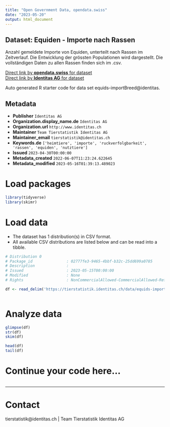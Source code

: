 ```yaml
---
title: "Open Government Data, opendata.swiss"
date: "2023-05-20"
output: html_document
---
```


## Dataset: Equiden - Importe nach Rassen

Anzahl gemeldete Importe von Equiden, unterteilt nach Rassen im Zeitverlauf. Die Entwicklung der grössten Populationen wird dargestellt. Die vollständigen Daten zu allen Rassen finden sich im .csv.

[Direct link by **opendata.swiss** for dataset](https://opendata.swiss/de/dataset/equiden-importe-nach-rassen)<br>
[Direct link by **Identitas AG** for dataset](https://tierstatistik.identitas.ch/)

Auto generated R starter code for data set equids-importBreed@identitas.

## Metadata

- **Publisher** `Identitas AG`
- **Organization.display_name.de** `Identitas AG`
- **Organization.url** `http://www.identitas.ch`
- **Maintainer** `Team Tierstatistik Identitas AG`
- **Maintainer_email** `tierstatistik@identitas.ch`
- **Keywords.de** `['heimtiere', 'importe', 'ruckverfolgbarkeit', 'rassen', 'equiden', 'nutztiere']`
- **Issued** `2023-04-30T00:00:00`
- **Metadata_created** `2022-06-07T11:23:24.622645`
- **Metadata_modified** `2023-05-16T01:39:13.489023`


# Load packages

```r

library(tidyverse)
library(skimr)

```

# Load data

-   The dataset has 1 distribution(s) in CSV format.
-   All available CSV distributions are listed below and can be read into a tibble.

```r

# Distribution 0
# Package_id               : 02777fe3-9465-4bbf-b32c-25dd699a0785
# Description              : 
# Issued                   : 2023-05-15T00:00:00
# Modified                 : None
# Rights                   : NonCommercialAllowed-CommercialAllowed-ReferenceRequired

df <- read_delim('https://tierstatistik.identitas.ch/data/equids-importBreed.csv')



```

# Analyze data

```r

glimpse(df)
str(df)
skim(df)

head(df)
tail(df)

```

# Continue your code here...

```r

```

------------------------------------------------------------------------

# Contact

tierstatistik@identitas.ch | Team Tierstatistik Identitas AG
